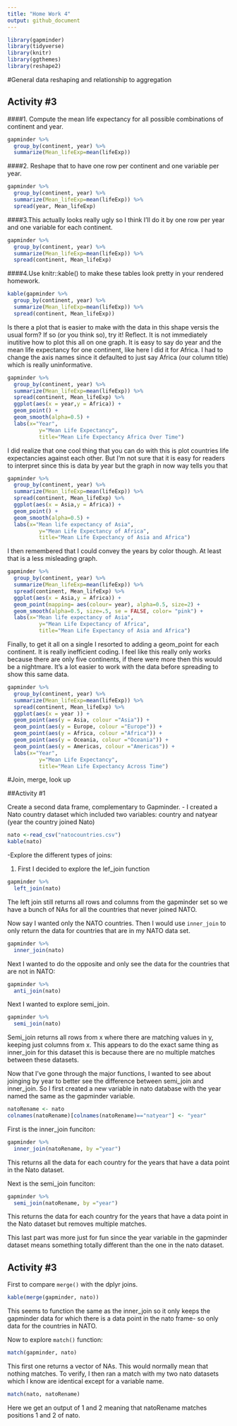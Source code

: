 ```yaml
---
title: "Home Work 4"
output: github_document
---
```


```r
library(gapminder)
library(tidyverse)
library(knitr)
library(ggthemes)
library(reshape2)
```

#General data reshaping and relationship to aggregation

## Activity #3

####1. Compute the mean  life expectancy for all possible combinations of continent and year. 


```r
gapminder %>% 
  group_by(continent, year) %>% 
  summarize(Mean_lifeExp=mean(lifeExp))
```

####2. Reshape that to have one row per continent and one variable per year.

```r
gapminder %>% 
  group_by(continent, year) %>% 
  summarize(Mean_lifeExp=mean(lifeExp)) %>% 
  spread(year, Mean_lifeExp)
```

####3.This actually looks really ugly so I think I'll do it by one row per year and one variable for each continent. 

```r
gapminder %>% 
  group_by(continent, year) %>% 
  summarize(Mean_lifeExp=mean(lifeExp)) %>% 
  spread(continent, Mean_lifeExp)
```

####4.Use knitr::kable() to make these tables look pretty in your rendered homework.

```r
kable(gapminder %>% 
  group_by(continent, year) %>% 
  summarize(Mean_lifeExp=mean(lifeExp)) %>% 
  spread(continent, Mean_lifeExp))
```

Is there a plot that is easier to make with the data in this shape versis the usual form? If so (or you think so), try it! Reflect.
It is not immediately inutitive how to plot this all on one graph. It is easy to say do year and the mean life expectancy for one continent, like here I did it for Africa. I had to change the axis names since it defaulted to just say Africa (our column title) which is really uninformative. 

```r
gapminder %>% 
  group_by(continent, year) %>% 
  summarize(Mean_lifeExp=mean(lifeExp)) %>% 
  spread(continent, Mean_lifeExp) %>% 
  ggplot(aes(x = year,y = Africa)) + 
  geom_point() +
  geom_smooth(alpha=0.5) + 
  labs(x="Year", 
          y="Mean Life Expectancy",
          title="Mean Life Expectancy Africa Over Time")

```

I did realize that one cool thing that you can do with this is plot countries life expectancies against each other. But I'm not sure that it is easy for readers to interpret since this is data by year but the graph in now way tells you that

```r
gapminder %>% 
  group_by(continent, year) %>% 
  summarize(Mean_lifeExp=mean(lifeExp)) %>% 
  spread(continent, Mean_lifeExp) %>% 
  ggplot(aes(x = Asia,y = Africa)) + 
  geom_point() +
  geom_smooth(alpha=0.5) + 
  labs(x="Mean life expectancy of Asia", 
          y="Mean Life Expectancy of Africa",
          title="Mean Life Expectancy of Asia and Africa")

```

I then remembered that I could convey the years by color though. At least that is a less misleading graph. 

```r
gapminder %>% 
  group_by(continent, year) %>% 
  summarize(Mean_lifeExp=mean(lifeExp)) %>% 
  spread(continent, Mean_lifeExp) %>% 
  ggplot(aes(x = Asia,y = Africa)) + 
  geom_point(mapping= aes(colour= year), alpha=0.5, size=2) +
  geom_smooth(alpha=0.5, size=.5, se = FALSE, color= "pink") + 
  labs(x="Mean life expectancy of Asia", 
          y="Mean Life Expectancy of Africa",
          title="Mean Life Expectancy of Asia and Africa")

```

Finally, to get it all on a single I resorted to adding a geom_point for each continent. 
It is really inefficient coding. I feel like this really only works because there are only five continents, if there were more then this would be a nightmare. It's a lot easier to work with the data before spreading to show this same data. 

```r
gapminder %>% 
  group_by(continent, year) %>% 
  summarize(Mean_lifeExp=mean(lifeExp)) %>% 
  spread(continent, Mean_lifeExp) %>% 
  ggplot(aes(x = year )) + 
  geom_point(aes(y = Asia, colour ="Asia")) +
  geom_point(aes(y = Europe, colour ="Europe")) +
  geom_point(aes(y = Africa, colour ="Africa")) +
  geom_point(aes(y = Oceania, colour ="Oceania")) +
  geom_point(aes(y = Americas, colour ="Americas")) +
  labs(x="Year", 
          y="Mean Life Expectancy",
          title="Mean Life Expectancy Across Time")

```

#Join, merge, look up

##Activity #1

Create a second data frame, complementary to Gapminder.
- I created a Nato country dataset which included two variables: country and natyear  (year the country joined Nato)

```r
nato <-read_csv("natocountries.csv")
kable(nato)
```

-Explore the different types of joins:



1. First I decided to explore the lef_join function
```r
gapminder %>% 
  left_join(nato) 
```

The left join still returns all rows and columns from the gapminder set so we have a bunch of NAs for all the countries that never joined NATO. 

Now say I wanted only the NATO countries. Then I would use `inner_join` to only return the data for countries that are in my NATO data set. 

```r
gapminder %>% 
  inner_join(nato)
```

Next I wanted to do the opposite and only see the data for the countries that are not in NATO: 
```r
gapminder %>% 
  anti_join(nato)
```


Next I wanted to explore semi_join. 

```r
gapminder %>% 
  semi_join(nato)
```

Semi_join returns all rows from x where there are matching values in y, keeping just columns from x. This appears to do the exact same thing as inner_join for this dataset this is because there are no multiple matches between these datasets.

Now that I've gone through the major functions, I wanted to see about joinging by year to better see the difference between semi_join and inner_join. So I first created a new variable in nato database with the year named the same as the gapminder variable. 

```r
natoRename <- nato
colnames(natoRename)[colnames(natoRename)=="natyear"] <- "year"
```
 
First is the inner_join funciton: 

```r
gapminder %>% 
  inner_join(natoRename, by ="year") 
```
This returns all the data for each country for the years that have a data point in the Nato dataset. 


Next is the semi_join funciton: 

```r
gapminder %>% 
  semi_join(natoRename, by ="year")
```
This returns the data for each country for the years that have a data point in the Nato dataset but removes multiple matches. 

This last part was more just for fun since the year variable in the gapminder dataset means something totally different than the one in the nato dataset. 

## Activity #3

First to compare `merge()` with the dplyr joins. 

```r
kable(merge(gapminder, nato))
```

This seems to function the same as the inner_join so it only keeps the gapminder data for which there is a data point in the nato frame- so only data for the countries in NATO.

Now to explore `match()` function: 

```r
match(gapminder, nato)
```
This first one returns a vector of NAs. This would normally mean that nothing matches. To verify, I then ran a match with my two nato datasets which I know are identical except for a variable name.

```r
match(nato, natoRename)
```

Here we get an output of 1 and 2 meaning that natoRename matches positions 1 and 2 of nato. 